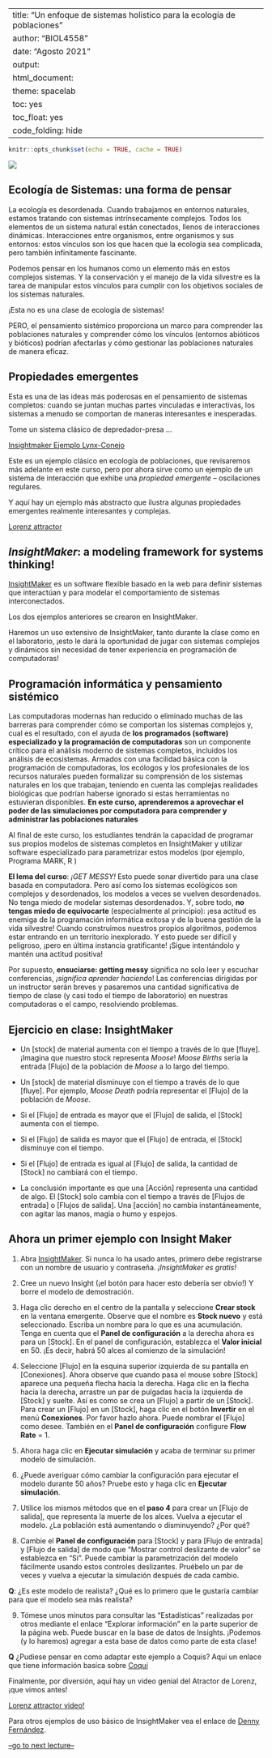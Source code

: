 
---
title: "Un enfoque de sistemas holistico para la ecología de poblaciones"
author: "BIOL4558"
date: "Agosto 2021"
output: 
  html_document: 
    theme: spacelab
    toc: yes
    toc_float: yes
    code_folding: hide
---

```r
knitr::opts_chunk$set(echo = TRUE, cache = TRUE)
```

![](figures/FoodWeb1.jpg)

## Ecología de Sistemas: una forma de pensar  
La ecología es desordenada. Cuando trabajamos en entornos naturales, estamos tratando con sistemas intrínsecamente complejos. Todos los elementos de un sistema natural están conectados, llenos de interacciones dinámicas. Interacciones entre organismos, entre organismos y sus entornos: estos vínculos son los que hacen que la ecología sea complicada, pero también infinitamente fascinante.

Podemos pensar en los humanos como un elemento más en estos complejos sistemas. Y la conservación y el manejo de la vida silvestre es la tarea de manipular estos vínculos para cumplir con los objetivos sociales de los sistemas naturales.

¡Esta no es una clase de ecología de sistemas!

PERO, el pensamiento sistémico proporciona un marco para comprender las poblaciones naturales y comprender cómo los vínculos (entornos abióticos y bióticos) podrían afectarlas y cómo gestionar las poblaciones naturales de manera eficaz.


## Propiedades emergentes
Esta es una de las ideas más poderosas en el pensamiento de sistemas completos: cuando se juntan muchas partes vinculadas e interactivas, los sistemas a menudo se comportan de maneras interesantes e inesperadas.

Tome un sistema clásico de depredador-presa …

[Insightmaker Ejemplo Lynx-Conejo](https://insightmaker.com/insight/68437/)  

Este es un ejemplo clásico en ecología de poblaciones, que revisaremos más adelante en este curso, pero por ahora sirve como un ejemplo de un sistema de interacción que exhibe una *propiedad emergente* -- oscilaciones regulares.

Y aquí hay un ejemplo más abstracto que ilustra algunas propiedades emergentes realmente interesantes y complejas.

[Lorenz attractor](https://insightmaker.com/insight/1829/Lorenz-Attractor)

## *InsightMaker*: a modeling framework for systems thinking!

[InsightMaker](insightmaker.com) es un software flexible basado en la web para definir sistemas que interactúan y para modelar el comportamiento de sistemas interconectados. 

Los dos ejemplos anteriores se crearon en InsightMaker.

Haremos un uso extensivo de InsightMaker, tanto durante la clase como en el laboratorio, ¡esto le dará la oportunidad de jugar con sistemas complejos y dinámicos sin necesidad de tener experiencia en programación de computadoras!

## Programación informática y pensamiento sistémico

Las computadoras modernas han reducido o eliminado muchas de las barreras para comprender cómo se comportan los sistemas complejos y, cual es el resultado, con el ayuda de **los programados (software) especializado y la programación de computadoras** son un componente crítico para el análisis moderno de sistemas completos, incluidos los análisis de ecosistemas. Armados con una facilidad básica con la programación de computadoras, los ecólogos y los profesionales de los recursos naturales pueden formalizar su comprensión de los sistemas naturales en los que trabajan, teniendo en cuenta las complejas realidades biológicas que podrían haberse ignorado si estas herramientas no estuvieran disponibles. **En este curso, aprenderemos a aprovechar el poder de las simulaciones por computadora para comprender y administrar las poblaciones naturales** 

Al final de este curso, los estudiantes tendrán la capacidad de programar sus propios modelos de sistemas completos en InsightMaker y utilizar software especializado para parametrizar estos modelos (por ejemplo, Programa MARK, R )

**El lema del curso**: *¡GET MESSY!* Esto puede sonar divertido para una clase basada en computadora. Pero así como los sistemas ecológicos son complejos y desordenados, los modelos a veces se vuelven desordenados.
No tenga miedo de modelar sistemas desordenados. Y, sobre todo, **no tengas miedo de equivocarte** (especialmente al principio): ¡esa actitud es enemiga de la programación informática exitosa y de la buena gestión de la vida silvestre! Cuando construimos nuestros propios algoritmos, podemos estar entrando en un territorio inexplorado. Y esto puede ser difícil y peligroso, ¡pero en última instancia gratificante! ¡Sigue intentándolo y mantén una actitud positiva!

Por supuesto, **ensuciarse: getting messy** significa no solo leer y escuchar conferencias, *¡significa aprender haciendo*! Las conferencias dirigidas por un instructor serán breves y pasaremos una cantidad significativa de tiempo de clase (y casi todo el tiempo de laboratorio) en nuestras computadoras o el campo, resolviendo problemas.



## Ejercicio en clase: InsightMaker


- Un [stock] de material aumenta con el tiempo a través de lo que [fluye]. ¡Imagina que nuestro stock representa *Moose*! *Moose Births* sería la entrada [Flujo] de la población de *Moose* a lo largo del tiempo.

- Un [stock] de material disminuye con el tiempo a través de lo que [fluye]. Por ejemplo, *Moose Death* podría representar el [Flujo] de la población de *Moose*.

- Si el [Flujo] de entrada es mayor que el [Flujo] de salida, el [Stock] aumenta con el tiempo.

- Si el [Flujo] de salida es mayor que el [Flujo] de entrada, el [Stock] disminuye con el tiempo.

- Si el [Flujo] de entrada es igual al [Flujo] de salida, la cantidad de [Stock] no cambiará con el tiempo.

- La conclusión importante es que una [Acción] representa una cantidad de algo. El [Stock] solo cambia con el tiempo a través de [Flujos de entrada] o [Flujos de salida]. Una [acción] no cambia instantáneamente, con agitar las manos, magia o humo y espejos.

## Ahora un primer ejemplo con **Insight Maker**

1. Abra [InsightMaker](https://insightmaker.com/). Si nunca lo ha usado antes, primero debe registrarse con un nombre de usuario y contraseña. *¡InsightMaker es gratis!*

2. Cree un nuevo Insight (¡el botón para hacer esto debería ser obvio!) Y borre el modelo de demostración.


3. Haga clic derecho en el centro de la pantalla y seleccione **Crear stock** en la ventana emergente. Observe que el nombre es **Stock nuevo** y está seleccionado. Escriba un nombre para lo que es una acumulación. Tenga en cuenta que el **Panel de configuración** a la derecha ahora es para un [Stock]. En el panel de configuración, establezca el **Valor inicial** en 50. ¡Es decir, habrá 50 alces al comienzo de la simulación!


4. Seleccione [Flujo] en la esquina superior izquierda de su pantalla en [Conexiones]. Ahora observe que cuando pasa el mouse sobre [Stock] aparece una pequeña flecha hacia la derecha. Haga clic en la flecha hacia la derecha, arrastre un par de pulgadas hacia la izquierda de [Stock] y suelte. Así es como se crea un [Flujo] a partir de un [Stock]. Para crear un [Flujo] en un [Stock], haga clic en el botón **Invertir** en el menú **Conexiones**. Por favor hazlo ahora. Puede nombrar el [Flujo] como desee. También en el **Panel de configuración** configure **Flow Rate** = 1.



5. Ahora haga clic en **Ejecutar simulación** y acaba de terminar su primer modelo de simulación.

6. ¿Puede averiguar cómo cambiar la configuración para ejecutar el modelo durante 50 años? Pruebe esto y haga clic en **Ejecutar simulación**.


7. Utilice los mismos métodos que en el **paso 4** para crear un [Flujo de salida], que representa la muerte de los alces. Vuelva a ejecutar el modelo. ¿La población está aumentando o disminuyendo? ¿Por qué?

8. Cambie el **Panel de configuración** para [Stock] y para [Flujo de entrada] y [Flujo de salida] de modo que "Mostrar control deslizante de valor" se establezca en "Sí". Puede cambiar la parametrización del modelo fácilmente usando estos controles deslizantes. Pruébelo un par de veces y vuelva a ejecutar la simulación después de cada cambio.

**Q**: ¿Es este modelo de realista? ¿Qué es lo primero que le gustaría cambiar para que el modelo sea más realista?

9. Tómese unos minutos para consultar las "Estadísticas" realizadas por otros mediante el enlace "Explorar información" en la parte superior de la página web. Puede buscar en la base de datos de Insights. ¡Podemos (y lo haremos) agregar a esta base de datos como parte de esta clase!

**Q**  ¿Pudiese pensar en como adaptar este ejemplo a Coquis?  Aqui un enlace que tiene información basíca sobre [Coqui](https://www.ctahr.hawaii.edu/coqui/life.asp)

Finalmente, por diversión, aquí hay un video genial del Atractor de Lorenz, ¡que vimos antes!

[Lorenz attractor video!](https://www.youtube.com/watch?v=iu4RdmBVdps)

Para otros ejemplos de uso básico de InsightMaker vea el enlace de [Denny Fernández](https://insightmaker.com/find?search=Denny).  


[--go to next lecture--](LECTURE2.html)